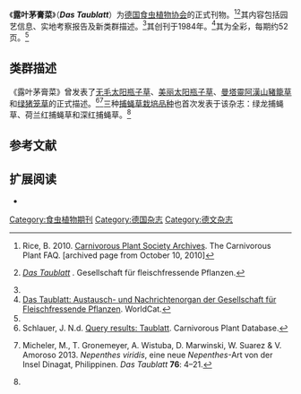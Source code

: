 {{noteTA
|G1=Carnivorous Plant
}}
{{Infobox journal
| title = 《露叶[[茅膏菜|茅膏菜]]》
| cover = [[File:Das_Taublatt.jpg|230px]]
第53卷第3期封面（2005年）
| discipline = [[植物学|植物学]]
| website = https://web.archive.org/web/20110421002340/http://www.carnivoren.org/gfp/gfp/mitteilungsorgane.htm
| editor = 卡斯滕·保罗{{small|（Carsten Paul）}}
| publisher = [[德国食虫植物协会|德国食虫植物协会]]
| country = 德国
| language = 德文
| abbreviation = Taublatt
| history = 1984年至今
| frequency = 一年三期
| ISSN = 0942-959X
| OCLC = 85159943
}}

《'''露叶茅膏菜'''》（'''''Das Taublatt'''''）为[[德国食虫植物协会|德国食虫植物协会]]的正式刊物。<ref name=Rice>Rice, B. 2010. [https://web.archive.org/web/20101010231948/http://sarracenia.com/faq/faq6100.html Carnivorous Plant Society Archives]. The Carnivorous Plant FAQ. [archived page from October 10, 2010]</ref><ref name=Taublatt>{{de icon}} [http://www.carnivoren.org/gfp/gfp/mitteilungsorgane.htm ''Das Taublatt''] {{webarchive|url=https://web.archive.org/web/20110421002340/http://www.carnivoren.org/gfp/gfp/mitteilungsorgane.htm |date=2011-04-21 }}. Gesellschaft für fleischfressende Pflanzen.</ref>其内容包括园艺信息、实地考察报告及新类群描述。<ref name=Taublatt />其创刊于1984年。<ref>[http://www.worldcat.org/title/taublatt-austausch-und-nachrichtenorgan-der-gesellschaft-fur-fleischfressende-pflanzen/oclc/85159943 Das Taublatt: Austausch- und Nachrichtenorgan der Gesellschaft für Fleischfressende Pflanzen]. WorldCat.</ref>其为全彩，每期约52页。<ref name=Taublatt />

== 类群描述 ==
《露叶茅膏菜》曾发表了[[无毛太阳瓶子草|无毛太阳瓶子草]]{{small|（''Heliamphora glabra''）}}、[[美丽太阳瓶子草|美丽太阳瓶子草]]{{small|（''H. pulchella''）}}、[[曼塔靈阿漢山豬籠草|曼塔靈阿漢山豬籠草]]{{small|（''Nepenthes mantalingajanensis''）}}和[[绿猪笼草|绿猪笼草]]{{small|（''Nepenthes viridis''）}}的正式描述。<ref name=Schlauer>Schlauer, J. N.d. [http://www.omnisterra.com/bot/cp_home.cgi?name=Taublatt Query results: Taublatt]. Carnivorous Plant Database.</ref><ref name=viridis>{{de icon}} Micheler, M., T. Gronemeyer, A. Wistuba, D. Marwinski, W. Suarez & V. Amoroso 2013. ''Nepenthes viridis'', eine neue ''Nepenthes''-Art von der Insel Dinagat, Philippinen. ''Das Taublatt'' '''76''': 4–21.</ref>三种[[捕蝇草|捕蝇草]][[栽培品种|栽培品种]]也首次发表于该杂志：绿龙捕蝇草、荷兰红捕蝇草和深红捕蝇草。<ref name=Schlauer />

== 参考文献 ==
{{reflist|2}}

== 扩展阅读 ==
{{refbegin}}
* {{de icon}}{{Official|http://www.carnivoren.org/gfp/gfp/mitteilungsorgane.htm}} 
{{refend}}

{{食虫植物期刊}}

[[Category:食虫植物期刊|Category:食虫植物期刊]]
[[Category:德国杂志|Category:德国杂志]]
[[Category:德文杂志|Category:德文杂志]]